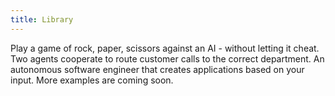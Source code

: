 ```yaml
---
title: Library
---
```


<CardGroup cols={2}>
  <Card title="Rock, Paper, Scissors" icon="hand-scissors" href="/examples/rock-paper-scissors">
    Play a game of rock, paper, scissors against an AI - without letting it cheat.
  </Card>
  <Card title="Customer Call Routing" icon="phone" href="/examples/call-routing">
    Two agents cooperate to route customer calls to the correct department.
  </Card>
  <Card title="Software Engineer" icon="code" href="/examples/agent-engineer">
    An autonomous software engineer that creates applications based on your input.
  </Card>
  <Card title="Don't Panic." icon="paper-plane">
    More examples are coming soon.
  </Card>
</CardGroup>
